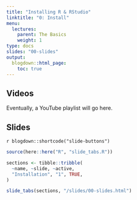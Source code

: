```yaml
---
title: "Installing R & RStudio"
linktitle: "0: Install"
menu:
  lectures:
    parent: The Basics
    weight: 1
type: docs
slides: "00-slides"
output:
  blogdown::html_page:
    toc: true
---
```


## Videos

Eventually, a YouTube playlist will go here. 

## Slides

`r blogdown::shortcode("slide-buttons")`

```r

source(here::here("R", "slide_tabs.R"))

sections <- tibble::tribble(
  ~name, ~slide, ~active,
  "Installation", "1", TRUE,
)

slide_tabs(sections, "/slides/00-slides.html")
```

